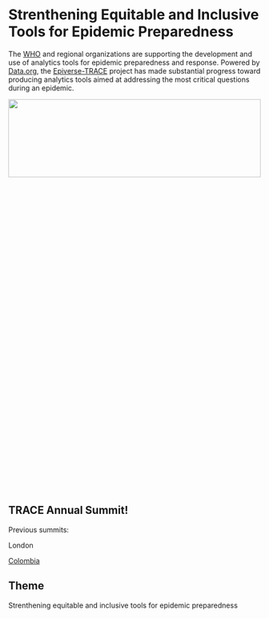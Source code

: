 # Strenthening Equitable and Inclusive Tools for Epidemic Preparedness

The [WHO]() and regional organizations are supporting the development and use of analytics tools for epidemic preparedness and response. Powered by [Data.org](), the [Epiverse-TRACE]() project has made substantial progress toward producing analytics tools aimed at addressing the most critical questions during an epidemic. 

![](./images/MRCG_Trace_Team.png){fig-align="center" width=100% height=20%}

## TRACE Annual Summit!



Previous summits:

London

[Colombia](https://zenodo.org/records/10932686)

## Theme

Strenthening equitable and inclusive tools for epidemic preparedness
